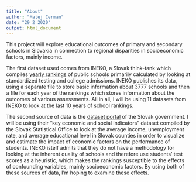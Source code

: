 ```yaml
---
title: "About"
author: "Matej Cerman"
date: "29 2 2020"
output: html_document
---
```


This project will explore educational outcomes of primary and secondary schools in Slovakia in connection to regional disparities in socioeconomic factors, mainly income.

The first dataset used comes from INEKO, a Slovak think-tank which compiles [yearly rankings](http://skoly.sme.sk/rebricky/) of public schools primarily calculated by looking at standardized testing and college admissions. INEKO publishes its data, using a separate file to store basic information about 3777 schools and then a file for each year of the rankings which stores information about the outcomes of various assessments. All in all, I will be using 11 datasets from INEKO to look at the last 10 years of school rankings.

The second source of data is the [dataset portal](data.gov.sk) of the Slovak government. I will be using their "key economic and social indicators" dataset compiled by the Slovak Statistical Office to look at the average income, unemployment rate, and average educational level in Slovak counties in order to visualize and estimate the impact of economic factors on the performance of students. INEKO istelf admits that they do not have a methodology for looking at the inherent quality of schools and therefore use students' test scores as a heuristic, which makes the rankings susceptible to the effects of confounding variables, mainly socioeconomic factors. By using both of these sources of data, I'm hoping to examine these effects. 